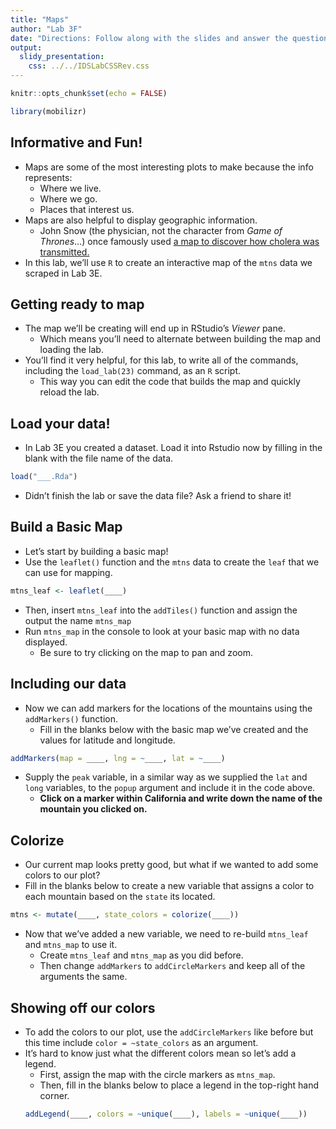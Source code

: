 ```yaml
---
title: "Maps"
author: "Lab 3F"
date: "Directions: Follow along with the slides and answer the questions in **red** font in your journal."
output: 
  slidy_presentation: 
    css: ../../IDSLabCSSRev.css
---
```


```r
knitr::opts_chunk$set(echo = FALSE)
```

```r
library(mobilizr)
```

## Informative and Fun!

- Maps are some of the most interesting plots to make because the info represents:
  - Where we live.
  - Where we go.
  - Places that interest us.
- Maps are also helpful to display geographic information.
  - John Snow (the physician, not the character from _Game of Thrones_...) once famously used [a map to discover how cholera was transmitted.](http://commons.wikimedia.org/wiki/File:Snow-cholera-map-1.jpg#mediaviewer/File:Snow-cholera-map-1.jpg)
- In this lab, we'll use `R` to create an interactive map of the `mtns` data we scraped in Lab 3E.


## Getting ready to map

- The map we'll be creating will end up in RStudio's _Viewer_ pane.
    - Which means you'll need to alternate between building the map and loading the lab.
- You'll find it very helpful, for this lab, to write all of the commands, including the `load_lab(23)` command, as an `R` script.
    - This way you can edit the code that builds the map and quickly reload the lab.

## Load your data!

- In Lab 3E you created a dataset. Load it into Rstudio now by filling in the blank with the file name of the data.
```r
load("___.Rda")
```
- Didn't finish the lab or save the data file? Ask a friend to share it!


## Build a Basic Map

- Let's start by building a basic map!
- Use the `leaflet()` function and the `mtns` data to create the `leaf` that we can use for mapping.

```r
mtns_leaf <- leaflet(____)
```

- Then, insert `mtns_leaf` into the `addTiles()` function and assign the output the name `mtns_map`
- Run `mtns_map` in the console to look at your basic map with no data displayed.
    - Be sure to try clicking on the map to pan and zoom.


## Including our data

- Now we can add markers for the locations of the mountains using the `addMarkers()` function.
    - Fill in the blanks below with the basic map we've created and the values for latitude and longitude.
    
```r
addMarkers(map = ____, lng = ~____, lat = ~____)
```

- Supply the `peak` variable, in a similar way as we supplied the `lat` and `long` variables, to the `popup` argument and include it in the code above.
    - **Click on a marker within California and write down the name of the mountain you clicked on.**


## Colorize

- Our current map looks pretty good, but what if we wanted to add some colors to our plot? 
- Fill in the blanks below to create a new variable that assigns a color to each mountain based on the `state` its located.
```r
mtns <- mutate(____, state_colors = colorize(____))
```
- Now that we've added a new variable, we need to re-build `mtns_leaf` and `mtns_map` to use it.
    - Create `mtns_leaf` and `mtns_map` as you did before.
    - Then change `addMarkers` to `addCircleMarkers` and keep all of the arguments the same.


## Showing off our colors

- To add the colors to our plot, use the `addCircleMarkers` like before but this time include `color = ~state_colors` as an argument.
- It's hard to know just what the different colors mean so let's add a legend.
  - First, assign the map with the circle markers as `mtns_map`.
  - Then, fill in the blanks below to place a legend in the top-right hand corner.
```r
addLegend(____, colors = ~unique(____), labels = ~unique(____))
```
